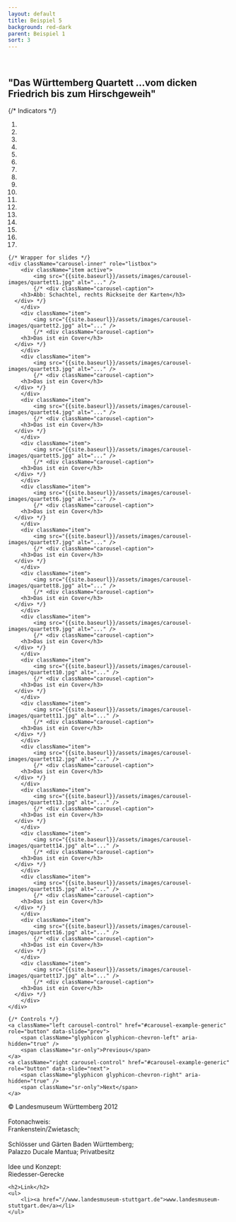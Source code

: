 ```yaml
---
layout: default
title: Beispiel 5
background: red-dark
parent: Beispiel 1
sort: 3
---
```

<div className="flowing-text">
	<br />
	<h2>"Das Württemberg Quartett ...vom dicken Friedrich bis zum Hirschgeweih"</h2>
</div>

<div id="carousel-example-generic" className="carousel slide" data-ride="carousel">
	{/* Indicators */}
	<ol className="carousel-indicators">
		<li data-target="#carousel-example-generic" data-slide-to="0" className="active" />
		<li data-target="#carousel-example-generic" data-slide-to="1" />
		<li data-target="#carousel-example-generic" data-slide-to="2" />
		<li data-target="#carousel-example-generic" data-slide-to="3" />
		<li data-target="#carousel-example-generic" data-slide-to="4" />
		<li data-target="#carousel-example-generic" data-slide-to="5" />
		<li data-target="#carousel-example-generic" data-slide-to="6" />
		<li data-target="#carousel-example-generic" data-slide-to="7" />
		<li data-target="#carousel-example-generic" data-slide-to="8" />
		<li data-target="#carousel-example-generic" data-slide-to="9" />
		<li data-target="#carousel-example-generic" data-slide-to="10" />
		<li data-target="#carousel-example-generic" data-slide-to="11" />
		<li data-target="#carousel-example-generic" data-slide-to="12" />
		<li data-target="#carousel-example-generic" data-slide-to="13" />
		<li data-target="#carousel-example-generic" data-slide-to="14" />
		<li data-target="#carousel-example-generic" data-slide-to="15" />
		<li data-target="#carousel-example-generic" data-slide-to="16" />
	</ol>

	{/* Wrapper for slides */}
	<div className="carousel-inner" role="listbox">
		<div className="item active">
			<img src="{{site.baseurl}}/assets/images/carousel-images/quartett1.jpg" alt="..." />
			{/* <div className="carousel-caption">
        <h3>Abb: Schachtel, rechts Rückseite der Karten</h3>
      </div> */}
		</div>
		<div className="item">
			<img src="{{site.baseurl}}/assets/images/carousel-images/quartett2.jpg" alt="..." />
			{/* <div className="carousel-caption">
        <h3>Das ist ein Cover</h3>
      </div> */}
		</div>
		<div className="item">
			<img src="{{site.baseurl}}/assets/images/carousel-images/quartett3.jpg" alt="..." />
			{/* <div className="carousel-caption">
        <h3>Das ist ein Cover</h3>
      </div> */}
		</div>
		<div className="item">
			<img src="{{site.baseurl}}/assets/images/carousel-images/quartett4.jpg" alt="..." />
			{/* <div className="carousel-caption">
        <h3>Das ist ein Cover</h3>
      </div> */}
		</div>
		<div className="item">
			<img src="{{site.baseurl}}/assets/images/carousel-images/quartett5.jpg" alt="..." />
			{/* <div className="carousel-caption">
        <h3>Das ist ein Cover</h3>
      </div> */}
		</div>
		<div className="item">
			<img src="{{site.baseurl}}/assets/images/carousel-images/quartett6.jpg" alt="..." />
			{/* <div className="carousel-caption">
        <h3>Das ist ein Cover</h3>
      </div> */}
		</div>
		<div className="item">
			<img src="{{site.baseurl}}/assets/images/carousel-images/quartett7.jpg" alt="..." />
			{/* <div className="carousel-caption">
        <h3>Das ist ein Cover</h3>
      </div> */}
		</div>
		<div className="item">
			<img src="{{site.baseurl}}/assets/images/carousel-images/quartett8.jpg" alt="..." />
			{/* <div className="carousel-caption">
        <h3>Das ist ein Cover</h3>
      </div> */}
		</div>
		<div className="item">
			<img src="{{site.baseurl}}/assets/images/carousel-images/quartett9.jpg" alt="..." />
			{/* <div className="carousel-caption">
        <h3>Das ist ein Cover</h3>
      </div> */}
		</div>
		<div className="item">
			<img src="{{site.baseurl}}/assets/images/carousel-images/quartett10.jpg" alt="..." />
			{/* <div className="carousel-caption">
        <h3>Das ist ein Cover</h3>
      </div> */}
		</div>
		<div className="item">
			<img src="{{site.baseurl}}/assets/images/carousel-images/quartett11.jpg" alt="..." />
			{/* <div className="carousel-caption">
        <h3>Das ist ein Cover</h3>
      </div> */}
		</div>
		<div className="item">
			<img src="{{site.baseurl}}/assets/images/carousel-images/quartett12.jpg" alt="..." />
			{/* <div className="carousel-caption">
        <h3>Das ist ein Cover</h3>
      </div> */}
		</div>
		<div className="item">
			<img src="{{site.baseurl}}/assets/images/carousel-images/quartett13.jpg" alt="..." />
			{/* <div className="carousel-caption">
        <h3>Das ist ein Cover</h3>
      </div> */}
		</div>
		<div className="item">
			<img src="{{site.baseurl}}/assets/images/carousel-images/quartett14.jpg" alt="..." />
			{/* <div className="carousel-caption">
        <h3>Das ist ein Cover</h3>
      </div> */}
		</div>
		<div className="item">
			<img src="{{site.baseurl}}/assets/images/carousel-images/quartett15.jpg" alt="..." />
			{/* <div className="carousel-caption">
        <h3>Das ist ein Cover</h3>
      </div> */}
		</div>
		<div className="item">
			<img src="{{site.baseurl}}/assets/images/carousel-images/quartett16.jpg" alt="..." />
			{/* <div className="carousel-caption">
        <h3>Das ist ein Cover</h3>
      </div> */}
		</div>
		<div className="item">
			<img src="{{site.baseurl}}/assets/images/carousel-images/quartett17.jpg" alt="..." />
			{/* <div className="carousel-caption">
        <h3>Das ist ein Cover</h3>
      </div> */}
		</div>
	</div>

	{/* Controls */}
	<a className="left carousel-control" href="#carousel-example-generic" role="button" data-slide="prev">
		<span className="glyphicon glyphicon-chevron-left" aria-hidden="true" />
		<span className="sr-only">Previous</span>
	</a>
	<a className="right carousel-control" href="#carousel-example-generic" role="button" data-slide="next">
		<span className="glyphicon glyphicon-chevron-right" aria-hidden="true" />
		<span className="sr-only">Next</span>
	</a>
</div>

<div className="flowing-text">
	© Landesmuseum Württemberg 2012
	<br />
	<br />Fotonachweis:
	<br />Frankenstein/Zwietasch;
	<br />
	<br />Schlösser und Gärten Baden Württemberg;
	<br />Palazzo Ducale Mantua; Privatbesitz
	<br />
	<br />Idee und Konzept:
	<br />Riedesser-Gerecke

	<h2>Link</h2>
	<ul>
		<li><a href="//www.landesmuseum-stuttgart.de">www.landesmuseum-stuttgart.de</a></li>
	</ul>

</div>
